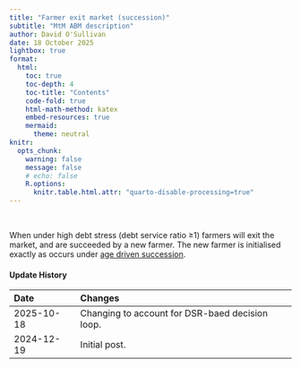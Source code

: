 ```yaml
---
title: "Farmer exit market (succession)"
subtitle: "MtM ABM description"
author: David O'Sullivan
date: 18 October 2025
lightbox: true
format:
  html:
    toc: true
    toc-depth: 4
    toc-title: "Contents"
    code-fold: true
    html-math-method: katex
    embed-resources: true
    mermaid:
      theme: neutral
knitr:
  opts_chunk: 
    warning: false
    message: false
    # echo: false
    R.options: 
      knitr.table.html.attr: "quarto-disable-processing=true"
---
```


&nbsp;

When under high debt stress (debt service ratio &geq;1) farmers will exit the market, and are succeeded by a new farmer. The new farmer is initialised exactly as occurs under [age driven succession](01c-farmer-aging-and-succession.qmd).

::: {.callout-note collapse="true"}
#### Update History

| Date       | Changes
|:-          |:--
| 2025-10-18 | Changing to account for DSR-baed decision loop.
| 2024-12-19 | Initial post.                       

:::

